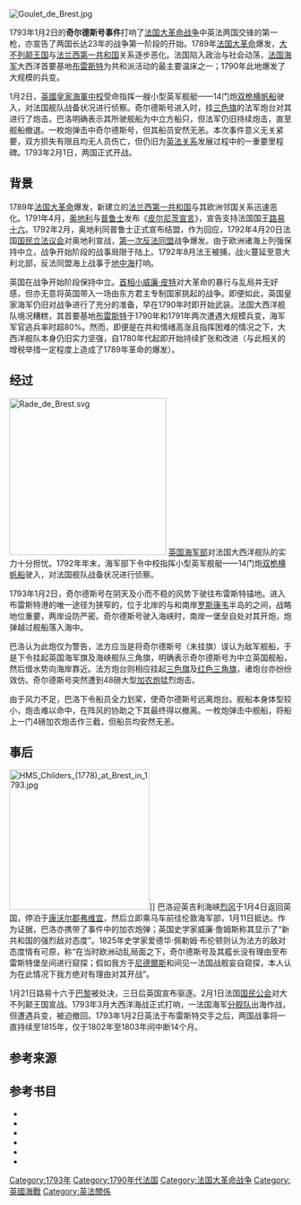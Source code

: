 [[Image:Goulet_de_Brest.jpg|right]]
{{coord|48|19|00|N|4|35|50|W|type:waterbody_region:FR|display=title}}

1793年1月2日的'''奇尔德斯号事件'''打响了[[法国大革命战争|法国大革命战争]]中英法两国交锋的第一枪，亦宣告了两国长达23年的战争第一阶段的开始。1789年[[法国大革命|法国大革命]]爆发，[[大不列颠王国|大不列颠王国]]与[[法兰西第一共和国|法兰西第一共和国]]关系逐步恶化。法国陷入政治与社会动荡，[[法国海军|法国海军]]大西洋首要基地[[布雷斯特_(法国)|布雷斯特]]为共和派活动的最主要温床之一；1790年此地爆发了大规模的兵变。

1月2日，[[英國皇家海軍|英國皇家海軍]][[中校|中校]]{{le|罗伯特·巴洛 (英國皇家海軍軍官)|Robert Barlow (Royal Navy officer)|罗伯特·巴洛}}受命指挥一艘小型英军舰艇——14门炮[[双桅横帆船|双桅横帆船]]{{le|奇尔德斯号 (1778年)|HMS Childers (1778)|奇尔德斯号}}驶入{{le|布雷斯特锚地|Roadstead of Brest}}，对法国舰队战备状况进行侦察。奇尔德斯号进入{{le|布雷斯特海峡|Goulet de Brest}}时，挂[[法国国旗|三色旗]]的法军炮台对其进行了炮击。巴洛明确表示其所驶舰船为中立方船只，但法军仍旧持续炮击，直至舰船撤退。一枚{{convert|48|lb|kg}}炮弹击中奇尔德斯号，但其船员安然无恙。本次事件意义无关紧要，双方损失有限且均无人员伤亡，但仍旧为[[英法关系|英法关系]]发展过程中的一重要里程碑。1793年2月1日，两国正式开战。

==背景==
1789年[[法国大革命|法国大革命]]爆发，新建立的[[法兰西第一共和国|法兰西第一共和国]]与其欧洲邻国关系迅速恶化。1791年4月，[[奥地利大公国|奥地利]]与[[普鲁士|普鲁士]]发布《[[皮尔尼茨宣言|皮尔尼茨宣言]]》，宣告支持法国国王[[路易十六|路易十六]]{{sfn|Chandler|1999|p=369}}。1792年2月，奥地利同普鲁士正式宣布结盟，作为回应，1792年4月20日法国[[国民立法议会|国民立法议会]]对奥地利宣战，[[第一次反法同盟|第一次反法同盟]]战争爆发。由于欧洲诸海上列强保持中立，战争开始阶段的战事局限于陆上。1792年8月法王被捕，战火蔓延至意大利北部，反法同盟海上战事于[[地中海|地中海]]打响{{sfn|James|2002|p=45}}。

英国在战争开始阶段保持中立。[[英国首相|首相]][[小威廉·皮特|小威廉·皮特]]对大革命的暴行与乱局并无好感，但亦无意将英国带入一场由东方君主专制国家挑起的战争{{sfn|Chandler|1999|p=371}}。即便如此，英国皇家海军仍旧对战争进行了充分的准备，早在1790年{{le|努特卡危机|Nootka Crisis}}时即开始武装{{sfn|Gardiner|2001|p=13}}。法国大西洋舰队境况糟糕，其首要基地[[布雷斯特_(法国)|布雷斯特]]于1790年和1791年两次遭遇大规模兵变，海军军官逃兵率时超80%{{sfn|Gardiner|2001|p=10}}。然而，即便是在共和情绪高涨且指挥困难的情况之下，大西洋舰队本身仍旧实力坚强，自1780年代起即开始持续扩张和改进（与此相关的增税举措一定程度上造成了1789年革命的爆发）{{sfn|Gardiner|2001|p=9}}。

==经过==
[[Image:Rade_de_Brest.svg|280px]]
[[英国海军部|英国海军部]]对法国大西洋舰队的实力十分担忧。1792年年末，海军部下令{{le|罗伯特·巴洛 (皇家海军军官)|Robert Barlow (Royal Navy officer)|罗伯特·巴洛}}中校指挥小型英军舰艇——14门炮[[双桅横帆船|双桅横帆船]]{{le|奇尔德斯号 (1778年)|HMS Childers (1778)|奇尔德斯号}}驶入{{le|布雷斯特锚地|Roadstead of Brest}}，对法国舰队战备状况进行侦察{{sfn|Gardiner|2001|p=17}}。

1793年1月2日，奇尔德斯号在阴天及小而不稳的风势下驶往布雷斯特锚地。进入布雷斯特港的唯一途径为狭窄的{{le|布雷斯特海峡|Goulet de Brest}}{{sfn|Woodman|2001|p=1}}，位于北岸的{{le|小猫角灯塔|Phare du Petit Minou|小猫角}}与{{le|波季角灯塔|Phare du Portzic|波季角}}和南岸[[罗斯康韦_(菲尼斯泰尔省)|罗斯康韦]]半岛的{{le|西班牙人角|Pointe des Espagnols}}之间，战略地位重要，两岸设防严密。奇尔德斯号驶入海峡时，南岸一堡垒自{{convert|0.75|nmi|km}}处对其开炮，炮弹越过舰船落入海中{{sfn|Tracy|1998|p=3}}。

巴洛认为此炮仅为警告，法方应当是将奇尔德斯号（未挂旗）误认为敌军舰船，于是下令挂起英国海军旗及海峡舰队三角旗，明确表示奇尔德斯号为中立英国舰船，然后借水势向海岸靠近{{sfn|Woodman|2001|p=46}}。法方炮台则相应挂起[[法国国旗|三色旗]]及[[红旗|红色三角旗]]，诸炮台亦纷纷效仿。奇尔德斯号突然遭到48磅大型[[加农炮|加农炮]]猛烈炮击{{sfn|James|2002|p=46}}。

由于风力不足，巴洛下令船员全力划桨，使奇尔德斯号远离炮台{{sfn|Woodman|2001|p=1}}。舰船本身体型较小，炮击难以命中，在阵风的协助之下其最终得以撤离。一枚炮弹击中舰船，将船上一门4磅加农炮击作三截，但船员均安然无恙{{sfn|Tracy|1998|p=4}}。

==事后==
[[File:HMS_Childers_(1778)_at_Brest_in_1793.jpg|250px]]]]
巴洛迎英吉利海峡[[烈风|烈风]]于1月4日返回英国，停泊于[[康沃尔郡|康沃尔郡]][[弗维宜|弗维宜]]，然后立即乘马车前往伦敦海军部{{sfn|Woodman|2001|p=1}}，1月11日抵达。作为证据，巴洛亦携带了事件中的{{convert|48|lb|kg}}加农炮弹；英国史学家威廉·詹姆斯称其显示了“新共和国的强烈敌对态度”{{sfn|Woodman|2001|p=46}}。1825年史学家爱德华·佩勒姆·布伦顿则认为法方的敌对态度情有可原，称“在当时欧洲动乱局面之下，奇尔德斯号及其艦长没有理由至布雷斯特堡垒间进行窥探；假如我方于[[尼德爾斯|尼德爾斯]]和{{le|圣海伦斯 (怀特岛)|St Helens, Isle of Wight|圣海伦斯}}间见一法国战舰妄自窥探，本人认为在此情况下我方绝对有理由对其开战”{{sfn|Brenton|1837|p=80}}。

1月21日路易十六于[[巴黎|巴黎]]被处决，三日后英国宣布驱逐{{Link-fr|法國駐英國大使館|Ambassade de France au Royaume-Uni|法国駐英大使}}。2月1日法国[[国民公会|国民公会]]对大不列颠王国宣战{{sfn|Chandler|1999|p=373}}。1793年3月大西洋海战正式打响，一法国海军[[分舰队|分舰队]]出海作战，但遭遇兵变，被迫撤回{{sfn|Gardiner|2001|p=14}}。1793年1月2日英法于布雷斯特交手之后，两国战事将一直持续至1815年，仅于1802年至1803年间中断14个月{{sfn|Gardiner|2001|p=17}}。

==参考来源==
{{portal box|海軍|英國|法國}}
{{reflist|2}}

==参考书目==
* {{cite book
 | ref = harv
 | last = Brenton
 | first = Edward Pelham
 | year = 1837
 | origyear = 1825
 | chapter =
 | title = The Naval History of Great Britain, Vol. I
 | url = https://books.google.com/books?id=LCRy8AHxwrYC&printsec=frontcover&dq=edward+pelham+brenton#v=onepage&q=edward%20pelham%20brenton&f=false
 | publisher = C. Rice
 | location = London
}}
* {{cite book
 | ref = harv
 | last = Chandler
 | first = David
 | year = 1999 |origyear=1993
 | chapter =
 | title = Dictionary of the Napoleonic Wars
 | publisher = Wordsworth Military Library
 | location = Ware, Hertfordshire
 | isbn = 1-84022-203-4
}}
* {{cite book
 | ref = harv
 | last = Gardiner
 | first = Robert (editor)
 | year = 2001
 | origyear= 1996
 | chapter =
 | title = Fleet Battle and Blockade
 | publisher = Caxton Editions
 | location = London
 | isbn =978-1-86176-018-0
}}
* {{cite book
 | ref = harv
 | last = James
 | first = William
 | year = 2002
 | origyear= 1827
 | chapter =
 | title = The Naval History of Great Britain, Volume 1, 1793–1796
 | publisher = Conway Maritime Press
 | location = London
 | isbn = 0-85177-905-0
}}
* {{cite book
 | ref = harv
 | last = Tracy
 | first = Nicholas (editor)
 | year = 1998
 | chapter =
 | title = The Naval Chronicle, Volume 1, 1793–1798
 | publisher = Chatham Publishing
 | location = London
 | isbn = 1-86176-091-4
}}
* {{cite book
 | ref = harv
 | last = Woodman
 | first = Richard
 | year = 2001
 | chapter =
 | title = The Sea Warriors
 | url = https://archive.org/details/seawarriorsfight0000wood
 | publisher = Constable Publishers
 | location = London
 | isbn = 1-84119-183-3
}}
[[Category:1793年|Category:1793年]]
[[Category:1790年代法国|Category:1790年代法国]]
[[Category:法国大革命战争|Category:法国大革命战争]]
[[Category:英國海戰|Category:英國海戰]]
[[Category:英法關係|Category:英法關係]]
